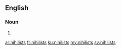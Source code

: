 ==English==

===Noun===
{{head|en}}

# {{plural of|nihilist}}

[[ar:nihilists]]
[[fr:nihilists]]
[[ku:nihilists]]
[[my:nihilists]]
[[sv:nihilists]]